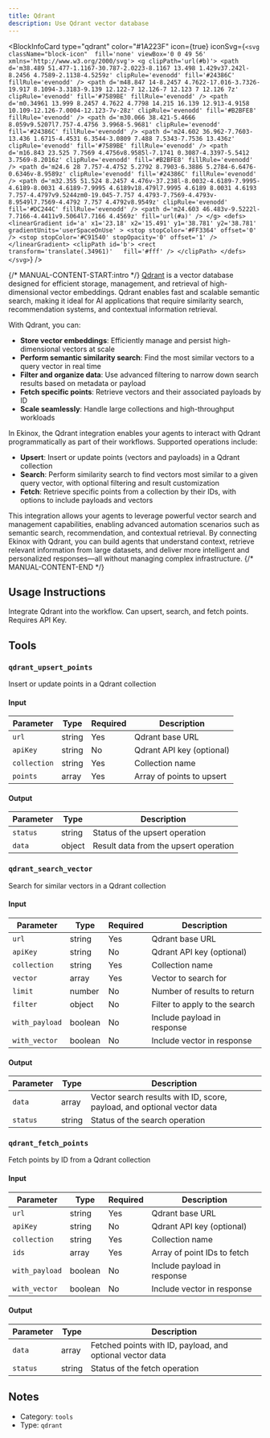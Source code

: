 ```yaml
---
title: Qdrant
description: Use Qdrant vector database
---
```



<BlockInfoCard
  type="qdrant"
  color="#1A223F"
  icon={true}
  iconSvg={`<svg className="block-icon"  fill='none' viewBox='0 0 49 56' xmlns='http://www.w3.org/2000/svg'>
      <g clipPath='url(#b)'>
        <path
          d='m38.489 51.477-1.1167-30.787-2.0223-8.1167 13.498 1.429v37.242l-8.2456 4.7589-2.1138-4.5259z'
          clipRule='evenodd'
          fill='#24386C'
          fillRule='evenodd'
        />
        <path
          d='m48.847 14-8.2457 4.7622-17.016-3.7326-19.917 8.1094-3.3183-9.139 12.122-7 12.126-7 12.123 7 12.126 7z'
          clipRule='evenodd'
          fill='#7589BE'
          fillRule='evenodd'
        />
        <path
          d='m0.34961 13.999 8.2457 4.7622 4.7798 14.215 16.139 12.913-4.9158 10.109-12.126-7.0004-12.123-7v-28z'
          clipRule='evenodd'
          fill='#B2BFE8'
          fillRule='evenodd'
        />
        <path
          d='m30.066 38.421-5.4666 8.059v9.5207l7.757-4.4756 3.9968-5.9681'
          clipRule='evenodd'
          fill='#24386C'
          fillRule='evenodd'
        />
        <path
          d='m24.602 36.962-7.7603-13.436 1.6715-4.4531 6.3544-3.0809 7.488 7.5343-7.7536 13.436z'
          clipRule='evenodd'
          fill='#7589BE'
          fillRule='evenodd'
        />
        <path
          d='m16.843 23.525 7.7569 4.4756v8.9585l-7.1741 0.3087-4.3397-5.5412 3.7569-8.2016z'
          clipRule='evenodd'
          fill='#B2BFE8'
          fillRule='evenodd'
        />
        <path
          d='m24.6 28 7.757-4.4752 5.2792 8.7903-6.3886 5.2784-6.6476-0.6346v-8.9589z'
          clipRule='evenodd'
          fill='#24386C'
          fillRule='evenodd'
        />
        <path
          d='m32.355 51.524 8.2457 4.476v-37.238l-8.0032-4.6189-7.9995-4.6189-8.0031 4.6189-7.9995 4.6189v18.479l7.9995 4.6189 8.0031 4.6193 7.757-4.4797v9.5244zm0-19.045-7.757 4.4793-7.7569-4.4793v-8.9549l7.7569-4.4792 7.757 4.4792v8.9549z'
          clipRule='evenodd'
          fill='#DC244C'
          fillRule='evenodd'
        />
        <path d='m24.603 46.483v-9.5222l-7.7166-4.4411v9.5064l7.7166 4.4569z' fill='url(#a)' />
      </g>
      <defs>
        <linearGradient
          id='a'
          x1='23.18'
          x2='15.491'
          y1='38.781'
          y2='38.781'
          gradientUnits='userSpaceOnUse'
        >
          <stop stopColor='#FF3364' offset='0' />
          <stop stopColor='#C91540' stopOpacity='0' offset='1' />
        </linearGradient>
        <clipPath id='b'>
          <rect transform='translate(.34961)'   fill='#fff' />
        </clipPath>
      </defs>
    </svg>`}
/>

{/* MANUAL-CONTENT-START:intro */}
[Qdrant](https://qdrant.tech) is a vector database designed for efficient storage, management, and retrieval of high-dimensional vector embeddings. Qdrant enables fast and scalable semantic search, making it ideal for AI applications that require similarity search, recommendation systems, and contextual information retrieval.

With Qdrant, you can:

- **Store vector embeddings**: Efficiently manage and persist high-dimensional vectors at scale
- **Perform semantic similarity search**: Find the most similar vectors to a query vector in real time
- **Filter and organize data**: Use advanced filtering to narrow down search results based on metadata or payload
- **Fetch specific points**: Retrieve vectors and their associated payloads by ID
- **Scale seamlessly**: Handle large collections and high-throughput workloads

In Ekinox, the Qdrant integration enables your agents to interact with Qdrant programmatically as part of their workflows. Supported operations include:

- **Upsert**: Insert or update points (vectors and payloads) in a Qdrant collection
- **Search**: Perform similarity search to find vectors most similar to a given query vector, with optional filtering and result customization
- **Fetch**: Retrieve specific points from a collection by their IDs, with options to include payloads and vectors

This integration allows your agents to leverage powerful vector search and management capabilities, enabling advanced automation scenarios such as semantic search, recommendation, and contextual retrieval. By connecting Ekinox with Qdrant, you can build agents that understand context, retrieve relevant information from large datasets, and deliver more intelligent and personalized responses—all without managing complex infrastructure.
{/* MANUAL-CONTENT-END */}


## Usage Instructions

Integrate Qdrant into the workflow. Can upsert, search, and fetch points. Requires API Key.



## Tools

### `qdrant_upsert_points`

Insert or update points in a Qdrant collection

#### Input

| Parameter | Type | Required | Description |
| --------- | ---- | -------- | ----------- |
| `url` | string | Yes | Qdrant base URL |
| `apiKey` | string | No | Qdrant API key \(optional\) |
| `collection` | string | Yes | Collection name |
| `points` | array | Yes | Array of points to upsert |

#### Output

| Parameter | Type | Description |
| --------- | ---- | ----------- |
| `status` | string | Status of the upsert operation |
| `data` | object | Result data from the upsert operation |

### `qdrant_search_vector`

Search for similar vectors in a Qdrant collection

#### Input

| Parameter | Type | Required | Description |
| --------- | ---- | -------- | ----------- |
| `url` | string | Yes | Qdrant base URL |
| `apiKey` | string | No | Qdrant API key \(optional\) |
| `collection` | string | Yes | Collection name |
| `vector` | array | Yes | Vector to search for |
| `limit` | number | No | Number of results to return |
| `filter` | object | No | Filter to apply to the search |
| `with_payload` | boolean | No | Include payload in response |
| `with_vector` | boolean | No | Include vector in response |

#### Output

| Parameter | Type | Description |
| --------- | ---- | ----------- |
| `data` | array | Vector search results with ID, score, payload, and optional vector data |
| `status` | string | Status of the search operation |

### `qdrant_fetch_points`

Fetch points by ID from a Qdrant collection

#### Input

| Parameter | Type | Required | Description |
| --------- | ---- | -------- | ----------- |
| `url` | string | Yes | Qdrant base URL |
| `apiKey` | string | No | Qdrant API key \(optional\) |
| `collection` | string | Yes | Collection name |
| `ids` | array | Yes | Array of point IDs to fetch |
| `with_payload` | boolean | No | Include payload in response |
| `with_vector` | boolean | No | Include vector in response |

#### Output

| Parameter | Type | Description |
| --------- | ---- | ----------- |
| `data` | array | Fetched points with ID, payload, and optional vector data |
| `status` | string | Status of the fetch operation |



## Notes

- Category: `tools`
- Type: `qdrant`
